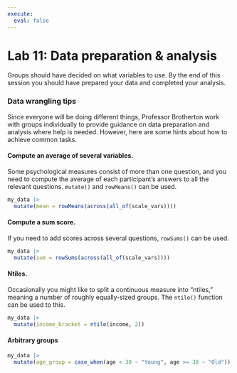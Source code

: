 ```yaml
---
execute: 
  eval: false
---
```


# Lab 11: Data preparation & analysis

Groups should have decided on what variables to use. By the end of this session you should have prepared your data and completed your analysis.


### Data wrangling tips

Since everyone will be doing different things, Professor Brotherton work with groups individually to provide guidance on data preparation and analysis where help is needed. However, here are some hints about how to achieve common tasks.

#### Compute an average of several variables.

Some psychological measures consist of more than one question, and you need to compute the average of each participant's answers to all the relevant questions. `mutate()` and `rowMeans()` can be used.

```r
my_data |> 
  mutate(mean = rowMeans(across(all_of(scale_vars))))
```


#### Compute a sum score.

If you need to add scores across several questions, `rowSums()` can be used.

```r
my_data |> 
  mutate(sum = rowSums(across(all_of(scale_vars))))
```


#### Ntiles.

Occasionally you might like to split a continuous measure into "ntiles," meaning a number of roughly equally-sized groups. The `ntile()` function can be used to this.

```r
my_data |> 
  mutate(income_bracket = ntile(income, 2))
```


#### Arbitrary groups

```r
my_data |> 
  mutate(age_group = case_when(age < 30 ~ "Young", age >= 30 ~ "Old"))
```
